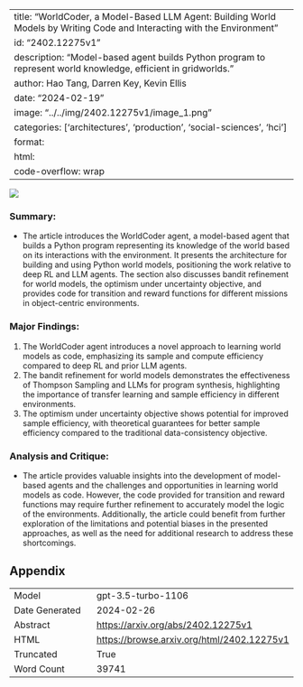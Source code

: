 
---
title: "WorldCoder, a Model-Based LLM Agent: Building World Models by Writing Code and Interacting with the Environment"
id: "2402.12275v1"
description: "Model-based agent builds Python program to represent world knowledge, efficient in gridworlds."
author: Hao Tang, Darren Key, Kevin Ellis
date: "2024-02-19"
image: "../../img/2402.12275v1/image_1.png"
categories: ['architectures', 'production', 'social-sciences', 'hci']
format:
  html:
    code-overflow: wrap
---

![](../../img/2402.12275v1/image_1.png)

### Summary:
- The article introduces the WorldCoder agent, a model-based agent that builds a Python program representing its knowledge of the world based on its interactions with the environment. It presents the architecture for building and using Python world models, positioning the work relative to deep RL and LLM agents. The section also discusses bandit refinement for world models, the optimism under uncertainty objective, and provides code for transition and reward functions for different missions in object-centric environments.

### Major Findings:
1. The WorldCoder agent introduces a novel approach to learning world models as code, emphasizing its sample and compute efficiency compared to deep RL and prior LLM agents.
2. The bandit refinement for world models demonstrates the effectiveness of Thompson Sampling and LLMs for program synthesis, highlighting the importance of transfer learning and sample efficiency in different environments.
3. The optimism under uncertainty objective shows potential for improved sample efficiency, with theoretical guarantees for better sample efficiency compared to the traditional data-consistency objective.

### Analysis and Critique:
- The article provides valuable insights into the development of model-based agents and the challenges and opportunities in learning world models as code. However, the code provided for transition and reward functions may require further refinement to accurately model the logic of the environments. Additionally, the article could benefit from further exploration of the limitations and potential biases in the presented approaches, as well as the need for additional research to address these shortcomings.

## Appendix

|          |          |
|----------|----------|
| Model     | gpt-3.5-turbo-1106       |
| Date Generated     | 2024-02-26       |
| Abstract | [https://arxiv.org/abs/2402.12275v1](https://arxiv.org/abs/2402.12275v1)        |
| HTML     | [https://browse.arxiv.org/html/2402.12275v1](https://browse.arxiv.org/html/2402.12275v1)       |
| Truncated       | True       |
| Word Count       | 39741       |
